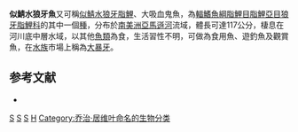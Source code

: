{{Speciesbox

| genus = Hydrolycus
| species = scomberoides
| image = Payara.jpg
| image2 = F de Castelnau-poissonsPl39.jpg
| status = NE
| status_system = IUCN3.1
| authority =  [[Cuvier|Cuvier]], 1819
| synonyms = *''Hydrocyon scomberoides''<br /><small>Cuvier, 1819</small>
*''Hydrolicus scomberoides''<br /><small>Cuvier, 1819</small>
*''Hydrocynus scomberoides''<br /><small>Cuvier, 1816</small>
*''Cynodon pectoralis''<br /><small>Günther, 1866</small>
}}
'''似鯖水狼牙魚'''又可稱[[似鯖水狼牙脂鯉|似鯖水狼牙脂鯉]]、大吸血鬼魚，為[[輻鰭魚綱|輻鰭魚綱]][[脂鯉目|脂鯉目]][[脂鯉亞目|脂鯉亞目]][[狼牙脂鯉科|狼牙脂鯉科]]的其中一個[[種|種]]，分布於[[南美洲|南美洲]][[亞馬遜河|亞馬遜河]]流域，體長可達117公分，棲息在河川底中層水域，以其他[[魚類|魚類]]為食，生活習性不明，可做為食用魚、遊釣魚及觀賞魚，在[[水族|水族]]市場上稱為[[大暴牙|大暴牙]]。

==参考文献==
{{refbegin}}
*{{FishBase_species|genus=Hydrolycus|species=scomberoides|year=2013|month=8}}
{{refend}}

{{Taxonbar|from=Q737277}}

[[Category:食用魚|S]]
[[Category:觀賞魚|S]]
[[Category:水狼脂鯉屬|S]]
[[Category:1819年描述的鱼类|H]]
[[Category:乔治·居维叶命名的生物分类|Category:乔治·居维叶命名的生物分类]]


{{魚類小作品}}